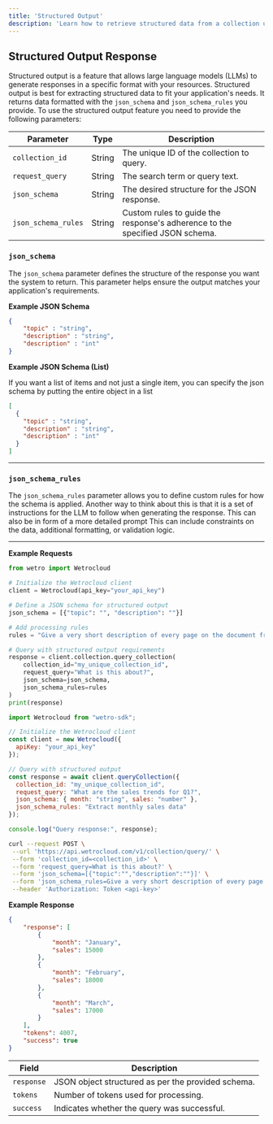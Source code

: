 ```yaml
---
title: 'Structured Output'
description: 'Learn how to retrieve structured data from a collection using the Wetrocloud API'
---
```


## Structured Output Response
Structured output is a feature that allows large language models (LLMs) to generate responses in a specific format with your resources. Structured output is best for extracting structured data to fit your application's needs. It returns data formatted with the `json_schema` and `json_schema_rules` you provide.
To use the structured output feature you need to provide the following parameters:

| Parameter           | Type   | Description                                                                 |
|----------------------|--------|-----------------------------------------------------------------------------|
| `collection_id`      | String | The unique ID of the collection to query.                                   |
| `request_query`      | String | The search term or query text.                                              |
| `json_schema`        | String | The desired structure for the JSON response.                                |
| `json_schema_rules`  | String | Custom rules to guide the response's adherence to the specified JSON schema.|

### `json_schema`

The `json_schema` parameter defines the structure of the response you want the system to return. This parameter helps ensure the output matches your application's requirements.

**Example JSON Schema**

```json
{
    "topic" : "string",
    "description" : "string",
    "description" : "int"
}
```

**Example JSON Schema (List)**

If you want a list of items and not just a single item, you can specify the json schema by putting the entire object in a list

```json
[
  {
    "topic" : "string",
    "description" : "string",
    "description" : "int"
  }
]
```

---

### `json_schema_rules`

The `json_schema_rules` parameter allows you to define custom rules for how the schema is applied. Another way to think about this is that it is a set of instructions for the LLM to follow when generating the response. This can also be in form of a more detailed prompt This can include constraints on the data, additional formatting, or validation logic.


---
**Example Requests**

<CodeGroup>

```python Python
from wetro import Wetrocloud

# Initialize the Wetrocloud client
client = Wetrocloud(api_key="your_api_key")

# Define a JSON schema for structured output
json_schema = [{"topic": "", "description": ""}]

# Add processing rules
rules = "Give a very short description of every page on the document from"

# Query with structured output requirements
response = client.collection.query_collection(
    collection_id="my_unique_collection_id",
    request_query="What is this about?",
    json_schema=json_schema,
    json_schema_rules=rules
)
print(response)
```

```javascript JavaScript
import Wetrocloud from "wetro-sdk";

// Initialize the Wetrocloud client
const client = new Wetrocloud({
  apiKey: "your_api_key"
});

// Query with structured output
const response = await client.queryCollection({
  collection_id: "my_unique_collection_id",
  request_query: "What are the sales trends for Q1?",
  json_schema: { month: "string", sales: "number" },
  json_schema_rules: "Extract monthly sales data"
});

console.log("Query response:", response);
```

```bash cURL
curl --request POST \
 --url 'https://api.wetrocloud.com/v1/collection/query/' \
 --form 'collection_id=<collection_id>' \
 --form 'request_query=What is this about?' \
 --form 'json_schema=[{"topic":"","description":""}]' \
 --form 'json_schema_rules=Give a very short description of every page on the document from' \
 --header 'Authorization: Token <api-key>'
```
</CodeGroup>

**Example Response**
```json
{
    "response": [
        {
            "month": "January",
            "sales": 15000
        },
        {
            "month": "February",
            "sales": 18000
        },
        {
            "month": "March",
            "sales": 17000
        }
    ],
    "tokens": 4007,
    "success": true
}
```
| Field     | Description                                           |
|-----------|-------------------------------------------------------|
| `response` | JSON object structured as per the provided schema.   |
| `tokens`   | Number of tokens used for processing.                |
| `success`  | Indicates whether the query was successful.          |